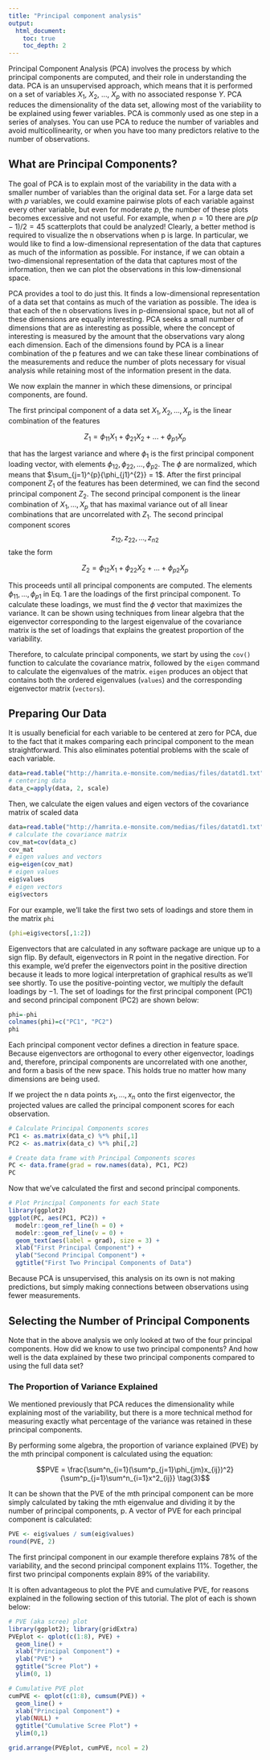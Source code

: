 ```yaml
---
title: "Principal component analysis"
output:
  html_document:
    toc: true
    toc_depth: 2
---
```


Principal Component Analysis (PCA) involves the process by which principal components are computed, and their role in understanding the data. PCA is an unsupervised approach, which means that it is performed on a set of variables $X_1$, $X_2$, ..., $X_p$ with no associated response $Y$. PCA reduces the dimensionality of the data set, allowing most of the variability to be explained using fewer variables. PCA is commonly used as one step in a series of analyses. You can use PCA to reduce the number of variables and avoid multicollinearity, or when you have too many predictors relative to the number of observations.

## What are Principal Components? {#what}
The goal of PCA is to explain most of the variability in the data with a smaller number of variables than the original data set. For a large data set with $p$ variables, we could examine pairwise plots of each variable against every other variable, but even for moderate $p$, the number of these plots becomes excessive and not useful. For example, when $p = 10$ there are $p(p-1)/2 = 45$ scatterplots that could be analyzed! Clearly, a better method is required to visualize the n observations when p is large. In particular, we would like to find a low-dimensional representation of the data that captures as much of the information as possible. For instance, if we can obtain a two-dimensional representation of the data that captures most of the information, then we can plot the observations in this low-dimensional space.

PCA provides a tool to do just this. It finds a low-dimensional representation of a data set that contains as much of the variation as possible. The idea is that each of the n observations lives in p-dimensional space, but not all of these dimensions are equally interesting. PCA seeks a small number of dimensions that are as interesting as possible, where the concept of interesting is measured by the amount that the observations vary along each dimension. Each of the dimensions found by PCA is a linear combination of the p features and we can take these linear combinations of the measurements and reduce the number of plots necessary for visual analysis while retaining most of the information present in the data.

We now explain the manner in which these dimensions, or principal components, are found.

The first principal component of a data set $X_1, X_2, ..., X_p$ is the linear combination of the features

$$Z_{1} = \phi_{11}X_{1} + \phi_{21}X_{2} + ... + \phi_{p1}X_{p} \tag{1}$$

that has the largest variance and where $\phi_1$ is the first principal component loading vector, with elements $\phi_{12}, \phi_{22}, \dots, \phi_{p2}$. The $\phi$ are normalized, which means that $\sum_{j=1}^{p}{\phi_{j1}^{2}} = 1$. After the first principal component $Z_1$ of the features has been determined, we can find the second principal component $Z_2$. The second principal component is the linear combination of $X_1,\dots , X_p$ that has maximal variance out of all linear combinations that are uncorrelated with $Z_1$. The second principal component scores $$z_{12}, z_{22}, \dots, z_{n2}$$ take the form

$$Z_{2} = \phi_{12}X_{1} + \phi_{22}X_{2} + ... + \phi_{p2}X_{p} \tag{2}$$

This proceeds until all principal components are computed. The elements $\phi_{11}, ..., \phi_{p1}$ in Eq. 1 are the loadings of the first principal component. To calculate these loadings, we must find the $\phi$ vector that maximizes the variance. It can be shown using techniques from linear algebra that the eigenvector corresponding to the largest eigenvalue of the covariance matrix is the set of loadings that explains the greatest proportion of the variability.

Therefore, to calculate principal components, we start by using the `cov()` function to calculate the covariance matrix, followed by the `eigen` command to calculate the eigenvalues of the matrix. `eigen` produces an object that contains both the ordered eigenvalues (`values`) and the corresponding eigenvector matrix (`vectors`).

## Preparing Our Data {#preparing}
It is usually beneficial for each variable to be centered at zero for PCA, due to the fact that it makes comparing each principal component to the mean straightforward. This also eliminates potential problems with the scale of each variable.

```r
data=read.table("http://hamrita.e-monsite.com/medias/files/datatd1.txt",h=T)
# centering data
data_c=apply(data, 2, scale)
```
 Then, we calculate the eigen values and eigen vectors of the covariance matrix of scaled data

```r
data=read.table("http://hamrita.e-monsite.com/medias/files/datatd1.txt",h=T)
# calculate the covariance matrix
cov_mat=cov(data_c)
cov_mat
# eigen values and vectors
eig=eigen(cov_mat)
# eigen values
eig$values
# eigen vectors
eig$vectors
```

For our example, we'll take the first two sets of loadings and store them in the matrix `phi`

```r
(phi=eig$vectors[,1:2])
```

Eigenvectors that are calculated in any software package are unique up to a sign flip. By default, eigenvectors in R point in the negative direction. For this example, we'd prefer the eigenvectors point in the positive direction because it leads to more logical interpretation of graphical results as we'll see shortly. To use the positive-pointing vector, we multiply the default loadings by $-1$. The set of loadings for the first principal component (PC1) and second principal component (PC2) are shown below:

```r
phi=-phi
colnames(phi)=c("PC1", "PC2")
phi

```

Each principal component vector defines a direction in feature space. Because eigenvectors are orthogonal to every other eigenvector, loadings and, therefore, principal components are uncorrelated with one another, and form a basis of the new space. This holds true no matter how many dimensions are being used.

If we project the n data points $x_1, ..., x_n$ onto the first eigenvector, the projected values are called the principal component scores for each observation.

```r
# Calculate Principal Components scores
PC1 <- as.matrix(data_c) %*% phi[,1]
PC2 <- as.matrix(data_c) %*% phi[,2]

# Create data frame with Principal Components scores
PC <- data.frame(grad = row.names(data), PC1, PC2)
PC
```

Now that we've calculated the first and second principal components. 

```r
# Plot Principal Components for each State
library(ggplot2)
ggplot(PC, aes(PC1, PC2)) + 
  modelr::geom_ref_line(h = 0) +
  modelr::geom_ref_line(v = 0) +
  geom_text(aes(label = grad), size = 3) +
  xlab("First Principal Component") + 
  ylab("Second Principal Component") + 
  ggtitle("First Two Principal Components of Data")
```

Because PCA is unsupervised, this analysis on its own is not making predictions,  but simply making connections between observations using fewer measurements.

## Selecting the Number of Principal Components {#selecting}
Note that in the above analysis we only looked at two of the four principal components. How did we know to use two principal components? And how well is the data explained by these two principal components compared to using the full data set?

### The Proportion of Variance Explained
We mentioned previously that PCA reduces the dimensionality while explaining most of the variability, but there is a more technical method for measuring exactly what percentage of the variance was retained in these principal components.

By performing some algebra, the proportion of variance explained (PVE) by the mth principal component is calculated using the equation:

$$PVE = \frac{\sum^n_{i=1}(\sum^p_{j=1}\phi_{jm}x_{ij})^2}{\sum^p_{j=1}\sum^n_{i=1}x^2_{ij}} \tag{3}$$

It can be shown that the PVE of the mth principal component can be more simply calculated by taking the mth eigenvalue and dividing it by the number of principal components, p. A vector of PVE for each principal component is calculated:

```r
PVE <- eig$values / sum(eig$values)
round(PVE, 2)
```

The first principal component in our example therefore explains 78% of the variability, and the second principal component explains 11%. Together, the first two principal components explain 89% of the variability.

It is often advantageous to plot the PVE and cumulative PVE, for reasons explained in the following section of this tutorial. The plot of each is shown below:

```r
# PVE (aka scree) plot
library(ggplot2); library(gridExtra)
PVEplot <- qplot(c(1:8), PVE) + 
  geom_line() + 
  xlab("Principal Component") + 
  ylab("PVE") +
  ggtitle("Scree Plot") +
  ylim(0, 1)

# Cumulative PVE plot
cumPVE <- qplot(c(1:8), cumsum(PVE)) + 
  geom_line() + 
  xlab("Principal Component") + 
  ylab(NULL) + 
  ggtitle("Cumulative Scree Plot") +
  ylim(0,1)

grid.arrange(PVEplot, cumPVE, ncol = 2)
```

